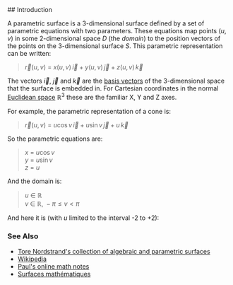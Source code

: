 
<ParasurfPage title="MK : Parasurfaces : Intro" ident="parasurf-intro" date="2016-09-25">
## Introduction

A parametric surface is a 3-dimensional surface defined by a set of
parametric equations with two parameters. These equations map points
$(u,v)$ in some 2-dimensional space $D$ (the _domain_) to the
position vectors of the points on the 3-dimensional surface $S$. This
parametric representation can be written:


  > $\vec{r}(u,v) \:=\: x(u,v)\,\vec{i} + y(u,v)\,\vec{j} + z(u,v)\,\vec{k}$


The vectors $\vec{i}$, $\vec{j}$ and $\vec{k}$ are the [basis
vectors](https://en.wikipedia.org/wiki/Basis_%28linear_algebra%29)
of the 3-dimensional space that the surface is embedded in. For
Cartesian coordinates in the normal [Euclidean space](https://en.wikipedia.org/wiki/Euclidean_space)
$\mathbb{R}^3$ these are the familiar X, Y and Z axes.

For example, the parametric representation of a cone is:

  > $\vec{r}(u,v) \:=\: u\cos v\,\vec{i} + u\sin v\,\vec{j} + u\,\vec{k}$

So the parametric equations are:

  > $x \:=\: u\cos v$ <br/>
  > $y \:=\: u\sin v$ <br/>
  > $z \:=\: u$

And the domain is:

  > $u \:\in\: \mathbb{R}$ <br />
  > $v \;\in\: \mathbb{R}, \; -\pi \leq v \lt \pi$

And here it is (with $u$ limited to the interval -2 to +2):

<div id="ps-shape"></div>

### See Also
 * [Tore Nordstrand's collection of algebraic and parametric surfaces](https://web.archive.org/web/20241130231832/http://jalape.no/math/surfaces)
 * [Wikipedia](https://en.wikipedia.org/wiki/Parametric_surface)
 * [Paul's online math notes](http://tutorial.math.lamar.edu/Classes/CalcIII/ParametricSurfaces.aspx)
 * [Surfaces mathématiques](http://nliautaud.fr/wiki/travaux/surfaces_mathematiques)

</ParasurfPage>
